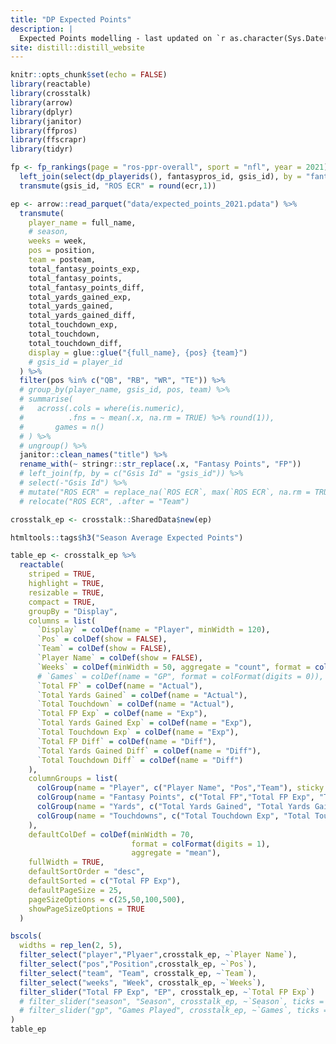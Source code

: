 ```yaml
---
title: "DP Expected Points"
description: |
  Expected Points modelling - last updated on `r as.character(Sys.Date())`.
site: distill::distill_website
---
```


```r
knitr::opts_chunk$set(echo = FALSE)
library(reactable)
library(crosstalk)
library(arrow)
library(dplyr)
library(janitor)
library(ffpros)
library(ffscrapr)
library(tidyr)

fp <- fp_rankings(page = "ros-ppr-overall", sport = "nfl", year = 2021) %>%
  left_join(select(dp_playerids(), fantasypros_id, gsis_id), by = "fantasypros_id") %>% 
  transmute(gsis_id, "ROS ECR" = round(ecr,1))

ep <- arrow::read_parquet("data/expected_points_2021.pdata") %>%
  transmute(
    player_name = full_name,
    # season,
    weeks = week,
    pos = position,
    team = posteam,
    total_fantasy_points_exp,
    total_fantasy_points,
    total_fantasy_points_diff,
    total_yards_gained_exp,
    total_yards_gained,
    total_yards_gained_diff,
    total_touchdown_exp,
    total_touchdown,
    total_touchdown_diff,
    display = glue::glue("{full_name}, {pos} {team}")
    # gsis_id = player_id
  ) %>%
  filter(pos %in% c("QB", "RB", "WR", "TE")) %>%
  # group_by(player_name, gsis_id, pos, team) %>%
  # summarise(
  #   across(.cols = where(is.numeric),
  #          .fns = ~ mean(.x, na.rm = TRUE) %>% round(1)),
  #       games = n()
  # ) %>%
  # ungroup() %>%
  janitor::clean_names("title") %>%
  rename_with(~ stringr::str_replace(.x, "Fantasy Points", "FP"))
  # left_join(fp, by = c("Gsis Id" = "gsis_id")) %>% 
  # select(-"Gsis Id") %>%
  # mutate("ROS ECR" = replace_na(`ROS ECR`, max(`ROS ECR`, na.rm = TRUE))) %>% 
  # relocate("ROS ECR", .after = "Team")

crosstalk_ep <- crosstalk::SharedData$new(ep)
```



```r

htmltools::tags$h3("Season Average Expected Points")

table_ep <- crosstalk_ep %>%
  reactable(
    striped = TRUE,
    highlight = TRUE,
    resizable = TRUE,
    compact = TRUE,
    groupBy = "Display",
    columns = list(
      `Display` = colDef(name = "Player", minWidth = 120),
      `Pos` = colDef(show = FALSE),
      `Team` = colDef(show = FALSE),
      `Player Name` = colDef(show = FALSE),
      `Weeks` = colDef(minWidth = 50, aggregate = "count", format = colFormat(digits = 0)),
      # `Games` = colDef(name = "GP", format = colFormat(digits = 0)),
      `Total FP` = colDef(name = "Actual"),
      `Total Yards Gained` = colDef(name = "Actual"),
      `Total Touchdown` = colDef(name = "Actual"),
      `Total FP Exp` = colDef(name = "Exp"),
      `Total Yards Gained Exp` = colDef(name = "Exp"),
      `Total Touchdown Exp` = colDef(name = "Exp"),
      `Total FP Diff` = colDef(name = "Diff"),
      `Total Yards Gained Diff` = colDef(name = "Diff"),
      `Total Touchdown Diff` = colDef(name = "Diff")
    ),
    columnGroups = list(
      colGroup(name = "Player", c("Player Name", "Pos","Team"), sticky = "left"),
      colGroup(name = "Fantasy Points", c("Total FP","Total FP Exp", "Total FP Diff")),
      colGroup(name = "Yards", c("Total Yards Gained", "Total Yards Gained Exp", "Total Yards Gained Diff")),
      colGroup(name = "Touchdowns", c("Total Touchdown Exp", "Total Touchdown", "Total Touchdown Diff"))
    ),
    defaultColDef = colDef(minWidth = 70,
                           format = colFormat(digits = 1),
                           aggregate = "mean"),
    fullWidth = TRUE,
    defaultSortOrder = "desc",
    defaultSorted = c("Total FP Exp"),
    defaultPageSize = 25,
    pageSizeOptions = c(25,50,100,500),
    showPageSizeOptions = TRUE
  )

bscols(
  widths = rep_len(2, 5),
  filter_select("player","Plyaer",crosstalk_ep, ~`Player Name`),
  filter_select("pos","Position",crosstalk_ep, ~`Pos`),
  filter_select("team", "Team", crosstalk_ep, ~`Team`),
  filter_select("weeks", "Week", crosstalk_ep, ~`Weeks`),
  filter_slider("Total FP Exp", "EP", crosstalk_ep, ~`Total FP Exp`)
  # filter_slider("season", "Season", crosstalk_ep, ~`Season`, ticks = FALSE, width = "100%", sep = NULL, step = 1),
  # filter_slider("gp", "Games Played", crosstalk_ep, ~`Games`, ticks = FALSE, width = "100%")
)
table_ep
```
